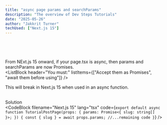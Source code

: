 ```yaml
---
title: "async page params and searchParams"
description: "The overview of Dev Steps Tutorials"
date: "2025-05-26"
author: "Jakkrit Turner"
techUsed: ["Next.js 15"]
---
```


<ErrorBlock error="Type error: Type '{ params: { slug: string[]; }; }' does not satisfy the constraint 'PageProps'." />
<br/>

<ReasonBlock detail="The error occurs because in Next.js 15+, params and searchParams are now Promise objects in async page components.
This means you can no longer destructure them directly — you must await them first." />
<br/>

From NExt.js 15 onward, if your page.tsx is async, then params and searchParams are now Promises.
<br/>
<ListBlock header="You must:" listItems={["Accept them as Promises", "await them before using"]} />
<br/>

This will break in Next.js 15 when used in an async function.
<br/>
<CodeBlock filename="before (old method)" lang='tsx' code="export default async function TutorialPostPage({ params }: { params: { slug: string[] }}) {}" />
<br/>

Solution
<br/>
<CodeBlock 
    filename="Next.js 15" 
    lang="tsx"
    code={`export default async function TutorialPostPage(props: {
    params: Promise<{ slug: string[] }>;
}) {
    const { slug } = await props.params;
    //...remaining code
}`}
/>